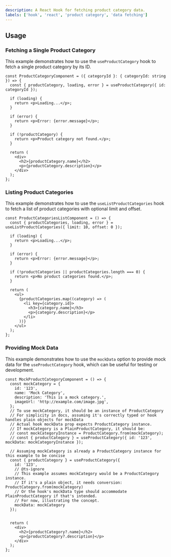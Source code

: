 ```yaml
---
description: A React Hook for fetching product category data.
labels: ['hook', 'react', 'product category', 'data fetching']
---
```


## Usage

### Fetching a Single Product Category

This example demonstrates how to use the `useProductCategory` hook to fetch a single product category by its ID.

```tsx
const ProductCategoryComponent = ({ categoryId }: { categoryId: string }) => {
  const { productCategory, loading, error } = useProductCategory({ id: categoryId });

  if (loading) {
    return <p>Loading...</p>;
  }

  if (error) {
    return <p>Error: {error.message}</p>;
  }

  if (!productCategory) {
    return <p>Product category not found.</p>;
  }

  return (
    <div>
      <h2>{productCategory.name}</h2>
      <p>{productCategory.description}</p>
    </div>
  );
};
```

### Listing Product Categories

This example demonstrates how to use the `useListProductCategories` hook to fetch a list of product categories with optional limit and offset.

```tsx
const ProductCategoriesListComponent = () => {
  const { productCategories, loading, error } = useListProductCategories({ limit: 10, offset: 0 });

  if (loading) {
    return <p>Loading...</p>;
  }

  if (error) {
    return <p>Error: {error.message}</p>;
  }

  if (!productCategories || productCategories.length === 0) {
    return <p>No product categories found.</p>;
  }

  return (
    <ul>
      {productCategories.map((category) => (
        <li key={category.id}>
          <h3>{category.name}</h3>
          <p>{category.description}</p>
        </li>
      ))}
    </ul>
  );
};
```

### Providing Mock Data

This example demonstrates how to use the `mockData` option to provide mock data for the `useProductCategory` hook, which can be useful for testing or development.

```tsx
const MockProductCategoryComponent = () => {
  const mockCategory = {
    id: '123',
    name: 'Mock Category',
    description: 'This is a mock category.',
    imageUrl: 'http://example.com/image.jpg',
  };
  // To use mockCategory, it should be an instance of ProductCategory
  // For simplicity in docs, assuming it's correctly typed or hook handles plain objects for mockData
  // Actual hook mockData prop expects ProductCategory instance.
  // If mockCategory is a PlainProductCategory, it should be:
  // const mockCategoryInstance = ProductCategory.from(mockCategory);
  // const { productCategory } = useProductCategory({ id: '123', mockData: mockCategoryInstance });

  // Assuming mockCategory is already a ProductCategory instance for this example to be concise
  const { productCategory } = useProductCategory({ 
    id: '123', 
    // @ts-ignore 
    // This example assumes mockCategory would be a ProductCategory instance.
    // If it's a plain object, it needs conversion: ProductCategory.from(mockCategory)
    // Or the hook's mockData type should accommodate PlainProductCategory if that's intended.
    // For now, illustrating the concept.
    mockData: mockCategory 
  });


  return (
    <div>
      <h2>{productCategory?.name}</h2>
      <p>{productCategory?.description}</p>
    </div>
  );
};
